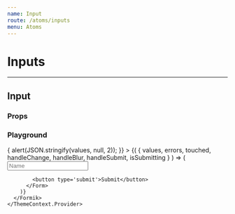 ```yaml
---
name: Input
route: /atoms/inputs
menu: Atoms
---
```



# Inputs

---

## Input

### Props

<Props of={Input} />

### Playground

<Playground>
  <div className='metro custom-pg'>
    <ThemeContext.Provider theme={theme}>
      <Formik
        initialValues={{ name: '' }}
        //TODO: Validation schema
        onSubmit={ (values, {setSubmitting}) => {
          alert(JSON.stringify(values, null, 2));
        }}
      >
        {(
          {
            values,
            errors,
            touched,
            handleChange,
            handleBlur,
            handleSubmit,
            isSubmitting
          }
        ) => (
          <Form onSubmit={handleSubmit}>
            <Input
              controlID='dummy-ID'
              placeholder='Name'
            />

            <button type='submit'>Submit</button>
          </Form>
        )}
      </Formik>
    </ThemeContext.Provider>
  </div>
</Playground>
